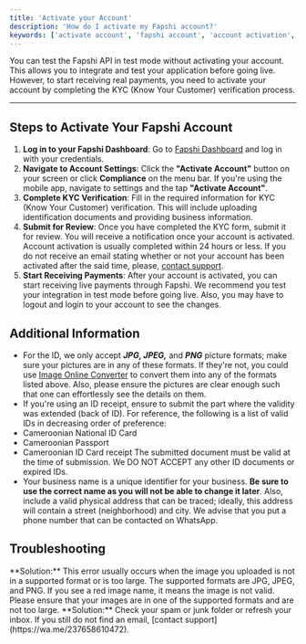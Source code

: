```yaml
---
title: 'Activate your Account'
description: 'How do I activate my Fapshi account?'
keywords: ['activate account', 'fapshi account', 'account activation', 'activate fapshi account', 'fapshi account activation', 'account verification', 'fapshi account verification']
---
```


<Tip>
  You can test the Fapshi API in test mode without activating your account. This allows you to integrate and test your application before going live. However, to start receiving real payments, you need to activate your account by completing the KYC (Know Your Customer) verification process.
</Tip>

---

## Steps to Activate Your Fapshi Account

1. **Log in to your Fapshi Dashboard**: Go to [Fapshi Dashboard](https://dashboard.fapshi.com) and log in with your credentials.
2. **Navigate to Account Settings**: Click the **"Activate Account"** button on your screen or click **Compliance** on the menu bar. If you're using the mobile app, navigate to settings and the tap **"Activate Account"**.
3. **Complete KYC Verification**: Fill in the required information for KYC (Know Your Customer) verification. This will include uploading identification documents and providing business information.
4. **Submit for Review**: Once you have completed the KYC form, submit it for review. You will receive a notification once your account is activated.
<Note>Account activation is usually completed within 24 hours or less. If you do not receive an email stating whether or not your account has been activated after the said time, please, [contact support](https://wa.me/237658610472).</Note>
5. **Start Receiving Payments**: After your account is activated, you can start receiving live payments through Fapshi.
<Info>We recommend you test your integration in test mode before going live. Also, you may have to logout and login to your account to see the changes.</Info>

## Additional Information

- For the ID, we only accept ***JPG, JPEG,*** and ***PNG*** picture formats; make sure your pictures are in any of these formats. If they're not, you could use [Image Online Converter](https://image.online-convert.com/convert-to-png) to convert them into any of the formats listed above. Also, please ensure the pictures are clear enough such that one can effortlessly see the details on them.
- If you're using an ID receipt, ensure to submit the part where the validity was extended (back of ID).
For reference, the following is a list of valid IDs in decreasing order of preference:
- Cameroonian National ID Card
- Cameroonian Passport
- Cameroonian ID Card receipt
<Warning>The submitted document must be valid at the time of submission. We DO NOT ACCEPT any other ID documents or expired IDs.</Warning>
- Your business name is a unique identifier for your business. **Be sure to use the correct name as you will not be able to change it later**. Also, include a valid physical address that can be traced; ideally, this address will contain a street (neighborhood) and city. We advise that you put a phone number that can be contacted on WhatsApp.



## Troubleshooting

<AccordionGroup>
  <Accordion title='Error: Red Image Name appearing'>
    **Solution:** This error usually occurs when the image you uploaded is not in a supported format or is too large. The supported formats are JPG, JPEG, and PNG. If you see a red image name, it means the image is not valid. Please ensure that your images are in one of the supported formats and are not too large.
  </Accordion>

  <Accordion title="Issue: Email not received">
   **Solution:** Check your spam or junk folder or refresh your inbox. If you still do not find an email, [contact support](https://wa.me/237658610472).
  </Accordion>
</AccordionGroup>
